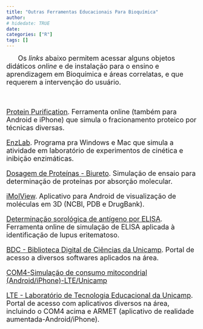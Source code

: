 ```yaml
---
title: "Outras Ferramentas Educacionais Para Bioquímica"
author: 
# hidedate: TRUE
date:  
categories: ["R"]
tags: []
---
```


<!-- <!-- Google tag (gtag.js) ## se não funcionar o default, tem que colocar essa tag em cada página do sítio--> 
<script async src="https://www.googletagmanager.com/gtag/js?id=G-S1L73VGCG5"></script>
<script>
  window.dataLayer = window.dataLayer || [];
  function gtag(){dataLayer.push(arguments);}
  gtag('js', new Date());

  gtag('config', 'G-S1L73VGCG5');
</script>

<font size="4">

<!-- ![ ](estacion.png){width=40%} -->

|       Os *links* abaixo permitem acessar alguns objetos didáticos *online* e de instalação para o ensino e aprendizagem em Bioquímica e áreas correlatas, e que requerem a intervenção do usuário.

 <br />

[Protein Purification](http://www.agbooth.com/pp_ajax/){target="\_blank"}. Ferramenta online (também para Android e iPhone) que simula o fracionamento proteico por técnicas diversas.

[EnzLab](https://download.cnet.com/EnzLab-for-Windows-32-bit/3000-2054_4-76136182.html){target="\_blank"}. Programa pra Windows e Mac que simula a atividade em laboratório de experimentos de cinética e inibição enzimáticas. 

[Dosagem de Proteínas - Biureto](https://www.bdc.ib.unicamp.br/bdc/visualizarMaterial.php?idMaterial=1342){target="\_blank"}. Simulação de ensaio para determinação de proteínas por absorção molecular.

[iMolView](https://www.molsoft.com/iMolview.html){target="\_blank"}. Aplicativo para Android de visualização de moléculas em 3D (NCBI, PDB e DrugBank).

<!-- [LudoKrebs: aprendendo bioquímica de um modo divertido](LudoKrebs: aprendendo bioquímica de um modo divertido){target="\_blank"}. Jogo de tabuleiro para o ensino de metabolismo energético. -->

[Determinação sorológica de antígeno por ELISA](https://media.hhmi.org/biointeractive/vlabs/immunology/index.html){target="\_blank"}. Ferramenta online de simulação de ELISA aplicada à identificação de lupus eritematoso.

[BDC - Biblioteca Digital de Ciências da Unicamp](https://www.bdc.ib.unicamp.br/bdc/busca.php?tipoMaterial=a%3A1%3A%7Bi%3A0%3Bs%3A8%3A%22software%22%3B%7D&acao=exibirCategoria){target="\_blank"}. Portal de acesso a diversos softwares aplicados na área.

[COM4-Simulação de consumo mitocondrial (Android/iPhone)-LTE/Unicamp](https://www.lte.ib.unicamp.br/portal/apps.php?idApp=7)

[LTE - Laboratório de Tecnologia Educacional da Unicamp](https://www.lte.ib.unicamp.br/portal/). Portal de acesso com aplicativos diversos na área, incluindo o COM4 acima e ARMET (aplicativo de realidade aumentada-Android/iPhone).





<!-- ![ ](RP1.png){width=40%} -->
<!-- ![ ](rede.png){width=40%} -->
<!-- ![ ](achase.png){width=30%} -->

<!-- ## Download ## -->

<!-- |       O arquivo comprimido contendo o programa pode ser obtido neste [link](.\Sisma.zip) -->

<!-- ## Dica rápida de uso ! ## -->
<!-- |       Para utilizar o **Sisma** baixe o arquivo do link acima e descompacte-o no seu PC. Não requer instalação, apenas [*JAVA*](https://www.java.com/pt-BR/download/manual.jsp). Para executá-lo, vá para a pasta "dist" e clique no arquivo de Java (*"Sisma_Realese_1.jar"*). -->

<!-- ## Tutorial ## -->

<!-- |       Para inserir *objetos* e *caminhos* no **Sisma**, e elaborar reações, cadeias ou redes metabólicas dinâmicas, pode-se seguir esse [tutorial](.\sisma.tut.pdf).  -->

<!-- ## Exemplos de Mapas do Sisma ## -->

<!-- [Condição de Briggs-Haldane do estado estacionário](.\mapas\briggsHald.sis) -->

<!-- [Efeito de Vm e Km](.\mapas\Vm_Km.sis) -->

<!-- [Efeito do teor de enzima](.\mapas\conc_enz.sis) -->

<!-- [Inibição por substrato](.\mapas\inib_substr.sis) -->

<!-- [Equilíbrio T-R em enzima](.\mapas\eqTR.sis) -->

<!-- [Ajuste induzido](.\mapas\ajuste_induzido.sis) -->

<!-- [Efetor alostérico negativo](.\mapas\efetor_neg.sis) -->

<!-- [Efetor alostérico positivo](.\mapas\efetor_pos.sis) -->

<!-- [Glicólise](.\mapas\glicolise.sis) -->

<!-- [Metabolismo de carboidratos](.\mapas\mapaCHO.sis) -->

<!-- [Beta-oxidação de ácidos graxos](.\mapas\betaoxid.sis) -->

<!-- [Mapa Metabólico](.\mapas\mapaMetab.sis) -->
 


</font>


